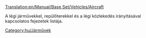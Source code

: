[[Translation:en/Manual/Base Set/Vehicles/Aircraft]]


A légi járművekkel, repülőterekkel és a légi közlekedés irányításával kapcsolatos fejezetek listája.
[[Category:hu/Járművek]]